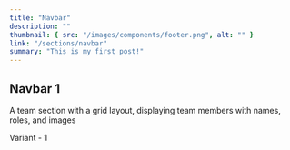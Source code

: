 ```yaml
---
title: "Navbar"
description: ""
thumbnail: { src: "/images/components/footer.png", alt: "" }
link: "/sections/navbar"
summary: "This is my first post!"
---
```


## Navbar 1

A team section with a grid layout, displaying team members with names, roles, and images

<Tabs defaultValue="t-1">

<TabsList>
    <TabsTrigger value="t-1">Variant - 1</TabsTrigger>
</TabsList>
<TabsContent value="t-1">
    <SectionPreview name="navbar-1" />
</TabsContent>
</Tabs>
